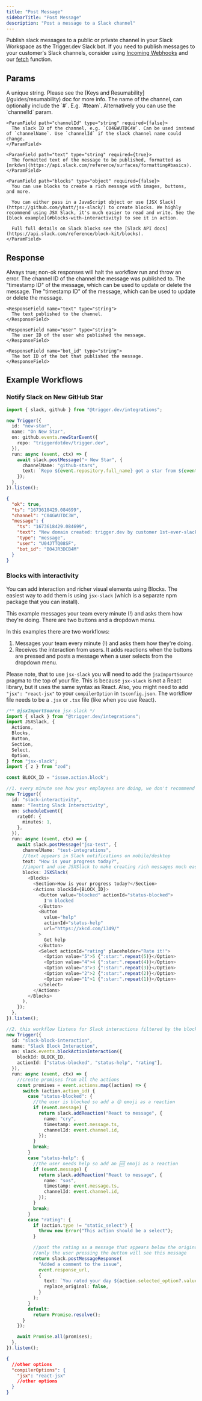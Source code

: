 ```yaml
---
title: "Post Message"
sidebarTitle: "Post Message"
description: "Post a message to a Slack channel"
---
```


Publish slack messages to a public or private channel in your Slack Workspace as the Trigger.dev Slack bot. If you need to publish messages to your customer's Slack channels, consider using [Incoming Webhooks](https://api.slack.com/messaging/webhooks) and our [fetch](/functions/fetch) function.

## Params

<ParamField path="key" type="string" required={true}>
  A unique string. Please see the [Keys and Resumability](/guides/resumability)
  doc for more info.
</ParamField>

<ParamField path="message" type="object" required={true}>
  <Expandable title="properties" defaultOpen={true}>
    <ParamField path="channelName" type="string" required={false}>
      The name of the channel, can optionally include the `#`. E.g. `#team`.
      Alternatively you can use the `channelId` param.
    </ParamField>

    <ParamField path="channelId" type="string" required={false}>
      The slack ID of the channel, e.g. `C04GWUTDC4W`. Can be used instead of `channelName`. Use `channelId` if the slack channel name could change.
    </ParamField>

    <ParamField path="text" type="string" required={true}>
      The formatted text of the message to be published, formatted as [mrkdwn](https://api.slack.com/reference/surfaces/formatting#basics).
    </ParamField>

    <ParamField path="blocks" type="object" required={false}>
      You can use blocks to create a rich message with images, buttons, and more.

      You can either pass in a JavaScript object or use [JSX Slack](https://github.com/yhatt/jsx-slack/) to create blocks. We highly recommend using JSX Slack, it's much easier to read and write. See the [block example](#blocks-with-interactivity) to see it in action.

      Full full details on Slack blocks see the [Slack API docs](https://api.slack.com/reference/block-kit/blocks).
    </ParamField>

  </Expandable>
</ParamField>

## Response

<ResponseField name="ok" type="boolean" default="true">
  Always true; non-ok responses will halt the workflow run and throw an error.
</ResponseField>

<ResponseField name="channel" type="string">
  The channel ID of the channel the message was published to.
</ResponseField>

<ResponseField name="ts" type="string">
  The "timestamp ID" of the message, which can be used to update or delete the
  message.
</ResponseField>

<ResponseField name="message" type="object">
  <Expandable title="properties">
    <ResponseField name="ts" type="string">
      The "timestamp ID" of the message, which can be used to update or delete the message.
    </ResponseField>

    <ResponseField name="text" type="string">
      The text published to the channel.
    </ResponseField>

    <ResponseField name="user" type="string">
      The user ID of the user who published the message.
    </ResponseField>

    <ResponseField name="bot_id" type="string">
      The bot ID of the bot that published the message.
    </ResponseField>

  </Expandable>
</ResponseField>

## Example Workflows

### Notify Slack on New GitHub Star

<CodeGroup>

```typescript Notify Slack on New GitHub Star
import { slack, github } from "@trigger.dev/integrations";

new Trigger({
  id: "new-star",
  name: "On New Star",
  on: github.events.newStarEvent({
    repo: "triggerdotdev/trigger.dev",
  }),
  run: async (event, ctx) => {
    await slack.postMessage("⭐️ New Star", {
      channelName: "github-stars",
      text: `Repo ${event.repository.full_name} got a star from ${event.sender.login}, for a total of ${event.repository.stargazers_count} stars!`,
    });
  },
}).listen();
```

```json Example response
{
  "ok": true,
  "ts": "1673618429.084699",
  "channel": "C04GWUTDC3W",
  "message": {
    "ts": "1673618429.084699",
    "text": "New domain created: trigger.dev by customer 1st-ever-slack-workflow-yippie",
    "type": "message",
    "user": "U04JTTQ08SF",
    "bot_id": "B04JR3DCB4M"
  }
}
```

</CodeGroup>

### Blocks with interactivity

You can add interaction and richer visual elements using Blocks. The easiest way to add them is using `jsx-slack` (which is a separate npm package that you can install).

This example messages your team every minute (!) and asks them how they're doing. There are two buttons and a dropdown menu.

In this examples there are two workflows:

1. Messages your team every minute (!) and asks them how they're doing.
2. Receives the interaction from users. It adds reactions when the buttons are pressed and posts a message when a user selects from the dropdown menu.

Please note, that to use `jsx-slack` you will need to add the `jsxImportSource` pragma to the top of your file. This is because `jsx-slack` is not a React library, but it uses the same syntax as React. Also, you might need to add `"jsx": "react-jsx"` to your `compilerOption` in `tsconfig.json`. The workflow file needs to be a `.jsx` or `.tsx` file (like when you use React).

<CodeGroup>

```typescript workflow.tsx
/** @jsxImportSource jsx-slack */
import { slack } from "@trigger.dev/integrations";
import JSXSlack, {
  Actions,
  Blocks,
  Button,
  Section,
  Select,
  Option,
} from "jsx-slack";
import { z } from "zod";

const BLOCK_ID = "issue.action.block";

//1. every minute see how your employees are doing, we don't recommend this frequency 😉
new Trigger({
  id: "slack-interactivity",
  name: "Testing Slack Interactivity",
  on: scheduleEvent({
    rateOf: {
      minutes: 1,
    },
  }),
  run: async (event, ctx) => {
    await slack.postMessage("jsx-test", {
      channelName: "test-integrations",
      //text appears in Slack notifications on mobile/desktop
      text: "How is your progress today?",
      //import and use JSXSlack to make creating rich messages much easier
      blocks: JSXSlack(
        <Blocks>
          <Section>How is your progress today?</Section>
          <Actions blockId={BLOCK_ID}>
            <Button value="blocked" actionId="status-blocked">
              I'm blocked
            </Button>
            <Button
              value="help"
              actionId="status-help"
              url="https://xkcd.com/1349/"
            >
              Get help
            </Button>
            <Select actionId="rating" placeholder="Rate it!">
              <Option value="5">5 {":star:".repeat(5)}</Option>
              <Option value="4">4 {":star:".repeat(4)}</Option>
              <Option value="3">3 {":star:".repeat(3)}</Option>
              <Option value="2">2 {":star:".repeat(2)}</Option>
              <Option value="1">1 {":star:".repeat(1)}</Option>
            </Select>
          </Actions>
        </Blocks>
      ),
    });
  },
}).listen();

//2. this workflow listens for Slack interactions filtered by the block id and actions we used above
new Trigger({
  id: "slack-block-interaction",
  name: "Slack Block Interaction",
  on: slack.events.blockActionInteraction({
    blockId: BLOCK_ID,
    actionId: ["status-blocked", "status-help", "rating"],
  }),
  run: async (event, ctx) => {
    //create promises from all the actions
    const promises = event.actions.map((action) => {
      switch (action.action_id) {
        case "status-blocked": {
          //the user is blocked so add a 😢 emoji as a reaction
          if (event.message) {
            return slack.addReaction("React to message", {
              name: "cry",
              timestamp: event.message.ts,
              channelId: event.channel.id,
            });
          }
          break;
        }
        case "status-help": {
          //the user needs help so add an 🆘 emoji as a reaction
          if (event.message) {
            return slack.addReaction("React to message", {
              name: "sos",
              timestamp: event.message.ts,
              channelId: event.channel.id,
            });
          }
          break;
        }
        case "rating": {
          if (action.type != "static_select") {
            throw new Error("This action should be a select");
          }

          //post the rating as a message that appears below the original,
          //only the user pressing the button will see this message
          return slack.postMessageResponse(
            "Added a comment to the issue",
            event.response_url,
            {
              text: `You rated your day ${action.selected_option?.value} stars`,
              replace_original: false,
            }
          );
        }
        default:
          return Promise.resolve();
      }
    });

    await Promise.all(promises);
  },
}).listen();
```

```json tsconfig.json
{
  //other options
  "compilerOptions": {
    "jsx": "react-jsx"
    //other options
  }
}
```

</CodeGroup>
